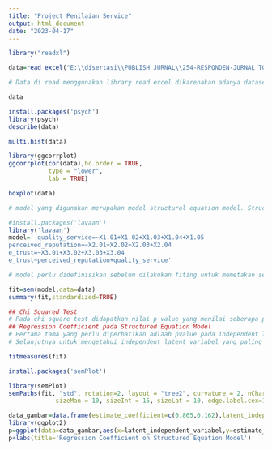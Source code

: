 ---
title: "Project Penilaian Service"
output: html_document
date: "2023-04-17"
---

```{r}
library("readxl")
```


```{r}
data=read_excel("E:\\disertasi\\PUBLISH JURNAL\\254-RESPONDEN-JURNAL TGL 8 APRIL 2023 DONE.xlsx")
```


```{r}
# Data di read menggunakan library read excel dikarenakan adanya dataset berupa data excel dengan menggunakan syntax read_excel.
```



```{r}
data
```
```{r}
install.packages('psych')
library(psych)
describe(data)
```
```{r}
multi.hist(data)
```
```{r}
library(ggcorrplot)
ggcorrplot(cor(data),hc.order = TRUE,
           type = "lower",
           lab = TRUE)
```

```{r}
boxplot(data)
```

```{r}

# model yang digunakan merupakan model structural equation model. Structured equation model merupakan model yang membantu untuk menjelaskan hubungan antara variabel terukur dengan variabel latent dan hubungan antara variabel laten. laten variabel merupaakn variabel meruapakn variabel yang secara konsep manusia mampu mengerti namun tidak dapat diukur secara langsung. Pada diatas dapat diketahui bahwa penilaian kepercayaan merupakan salah satu latent variabel yang tidak dapat diukur secara langsung namun dapat diukur dengan service characteristic, basic service, personlized service dan social attribut. Beberapa independen laten variabel diantaranya adalah quality service dan perceived reputation. beberapa arah panah menunjukan 2 latent variabel diatas diharapkan mampu memberikan efek pada e trust. kesembilan pengukuran variabel yang berada bagian kiri diharapkan memberikan dampak pada setiap independent variabelnya . Tujuan dari teknik SEM ini adalah untuk mengestimasi koefisien pada setiap panah. 

```



```{r}
#install.packages('lavaan')
library('lavaan')
model=' quality_service=~X1.01+X1.02+X1.03+X1.04+X1.05
perceived_reputation=~X2.01+X2.02+X2.03+X2.04
e_trust=~X3.01+X3.02+X3.03+X3.04
e_trust~perceived_reputation+quality_service'


```

```{r}
# model perlu didefinisikan sebelum dilakukan fiting untuk memetakan setiap hubungan yang muncul pada setiap variabel latent dan measured. Penggunaan simbol =~ digunakan untuk memberikan definisi hubungan antara latent variabel dan measured. Lalu penggunaan ~ digunakan untuk membangun model regresi antara satu latent variabel dengan lainnya. 
```




```{r}
fit=sem(model,data=data)
summary(fit,standardized=TRUE)
```
```{r}
## Chi Squared Test
# Pada chi square test didapatkan nilai p value yang menilai seberapa penting model mampu menjelaskan beberapa bagian variasi pada data. Nilai pvalue pada data perlu dibawah 0.05 untuk menjadi signifikan dan pada kasus ini nilai tersebut sudah terpenuhi pada model diatas.
## Regression Coefficient pada Structured Equation Model
# Pertama tama yang perlu diperhatikan adlaah pvalue pada independent latent variabel.Jika setiap p value memiliki nilai dibawah 0,05 maka spedific latent variabel memengaruhi dependent latent variabel. Pada kasus ini setiap independen latent variabel memiliki nilai dibawah 0.05 sehingga setiap independen latent memiliki pengaruh pada kinerja e_trust.
# Selanjutnya untuk mengetahui independent latent variabel yang paling berpengaruh pada e trust dapat menggunakan koefisien yang muncul independent latent pada regresi model. Dapat terlihat bahwa quality service merupakan variabel paling berpengaruh dibandingkan dengan perceived reputation ditunjukan dengan nilai estimasi koefisien 0.865 pada quality service dan 0.162 pada perceived reputation.

```

```{r}
fitmeasures(fit)
```

```{r}
install.packages('semPlot')

```

```{r}
library(semPlot)
semPaths(fit, "std", rotation=2, layout = "tree2", curvature = 2, nCharNodes = 0, nDigits = 3,
             sizeMan = 10, sizeInt = 15, sizeLat = 10, edge.label.cex=1.2, exoVar = FALSE, fade=FALSE)
```

```{r}
data_gambar=data.frame(estimate_coefficient=c(0.865,0.162),latent_independent_variabel=c('quality_service','perceived reputation'))
library(ggplot2)
p=ggplot(data=data_gambar,aes(x=latent_independent_variabel,y=estimate_coefficient))+geom_bar(stat='identity',fill='steelblue')+geom_text(aes(label=estimate_coefficient), vjust=1.6, color="white", size=3.5)
p+labs(title='Regression Coefficient on Structured Equation Model')

```

